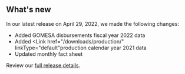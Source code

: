 ## What's new

In our latest release on April 29, 2022, we made the following changes:

- Added <Link href="/how-revenue-works/gomesa" linkType="default">GOMESA disbursements fiscal year 2022 data</Link>
- Added <Link href="/downloads/production/" linkType="default"production calendar year 2021 data</Link>
- Updated <Link href="/fact-sheet" linkType="default">monthly fact sheet</Link>

Review our [full release details](https://github.com/ONRR/nrrd/releases).
